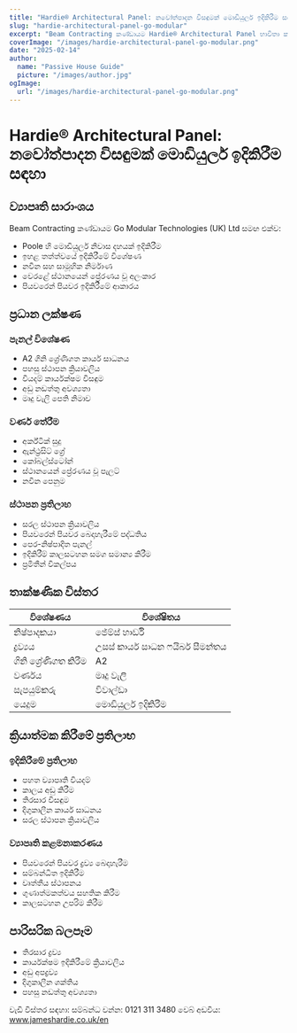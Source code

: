 ```yaml
---
title: "Hardie® Architectural Panel: නවෝත්පාදන විසඳුමක් මොඩියුලර් ඉදිකිරීම සඳහා"
slug: "hardie-architectural-panel-go-modular"
excerpt: "Beam Contracting කණ්ඩායම Hardie® Architectural Panel භාවිතා කරමින් Poole හි නවෝත්පාදන මොඩියුලර් නිවාස ව්‍යාපෘතිය සඳහා ගිනි ආරක්ෂාව සහ තිරසාරත්වය යන වාසියන් ලබා දුන්නා."
coverImage: "/images/hardie-architectural-panel-go-modular.png"
date: "2025-02-14"
author:
  name: "Passive House Guide"
  picture: "/images/author.jpg"
ogImage:
  url: "/images/hardie-architectural-panel-go-modular.png"
---
```


# Hardie® Architectural Panel: නවෝත්පාදන විසඳුමක් මොඩියුලර් ඉදිකිරීම සඳහා

## ව්‍යාපෘති සාරාංශය

Beam Contracting කණ්ඩායම Go Modular Technologies (UK) Ltd සමඟ එක්ව:

- Poole හි මොඩියුලර් නිවාස දහයක් ඉදිකිරීම
- ඉහළ තත්ත්වයේ ඉදිකිරීමේ විශේෂණ
- නවීන සහ සාමූහික නිර්මාණ
- වෙරළේ ස්ථානයෙන් ප්‍රේරණය වූ අලංකාර
- පියවරෙන් පියවර ඉදිකිරීමේ ආකාරය

## ප්‍රධාන ලක්ෂණ

### පැනල් විශේෂණ
- A2 ගිනි ශ්‍රේණිගත කාර්ය සාධනය
- පහසු ස්ථාපන ක්‍රියාවලිය
- වියදම් කාර්යක්ෂම විසඳුම
- අඩු නඩත්තු අවශ්‍යතා
- මෘදු වැලි පෙති නිමාව

### වර්ණ තේරීම
- අර්ක්ටික් සුදු
- ඇන්ථ්‍රසිට් ග්‍රේ
- කෝබල්ස්ටෝන්
- ස්ථානයෙන් ප්‍රේරණය වූ පැලට්
- නවීන පෙනුම

### ස්ථාපන ප්‍රතිලාභ
- සරල ස්ථාපන ක්‍රියාවලිය
- පියවරෙන් පියවර බෙදාහැරීමේ පද්ධතිය
- පෙර-නිෂ්පාදිත පැනල්
- ඉදිකිරීම් කාලසටහන සමග සමාන්‍ය කිරීම
- ප්‍රමිතීන් විකල්පය

## තාක්ෂණික විස්තර

| විශේෂණය | විශේෂිතය |
|---------|--------------|
| නිෂ්පාදකයා | ජේම්ස් හාර්ඩි |
| ද්‍රව්‍යය | උසස් කාර්ය සාධන ෆයිබර් සීමන්තය |
| ගිනි ශ්‍රේණිගත කිරීම | A2 |
| වර්ණය | මෘදු වැලි |
| සැපයුම්කරු | විවාල්ඩා |
| යෙදුම | මොඩියුලර් ඉදිකිරීම |

## ක්‍රියාත්මක කිරීමේ ප්‍රතිලාභ

### ඉදිකිරීමේ ප්‍රතිලාභ
- පහත ව්‍යාපෘති වියදම්
- කාලය අඩු කිරීම
- තිරසාර විසඳුම
- දිගුකාලීන කාර්ය සාධනය
- සරල ස්ථාපන ක්‍රියාවලිය

### ව්‍යාපෘති කළමනාකරණය
- පියවරෙන් පියවර ද්‍රව්‍ය බෙදාහැරීම
- සම්බන්ධිත ඉදිකිරීම
- වෘත්තීය ස්ථාපනය
- ගුණාත්මකත්වය සහතික කිරීම
- කාලසටහන උපරිම කිරීම

## පාරිසරික බලපෑම

- තිරසාර ද්‍රව්‍ය
- කාර්යක්ෂම ඉදිකිරීමේ ක්‍රියාවලිය
- අඩු අපද්‍රව්‍ය
- දිගුකාලීන ශක්තිය
- පහසු නඩත්තු අවශ්‍යතා

වැඩි විස්තර සඳහා:
සම්බන්ධ වන්න: 0121 311 3480
වෙබ් අඩවිය: www.jameshardie.co.uk/en